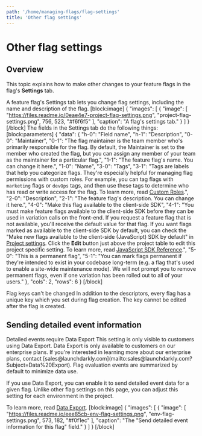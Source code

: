 ```yaml
---
path: '/home/managing-flags/flag-settings'
title: 'Other flag settings'
---
```


# Other flag settings

## Overview

This topic explains how to make other changes to your feature flags in the flag's **Settings** tab.

A feature flag's Settings tab lets you change flag settings, including the name and description of the flag.
[block:image]
{
"images": [
{
"image": [
"https://files.readme.io/0eae4e7-project-flag-settings.png",
"project-flag-settings.png",
756,
523,
"#f6f6f5"
],
"caption": "A flag's settings tab."
}
]
}
[/block]
The fields in the Settings tab do the following things:
[block:parameters]
{
"data": {
"h-0": "Field name",
"h-1": "Description",
"0-0": "Maintainer",
"0-1": "The flag maintainer is the team member who's primarily responsible for the flag. By default, the Maintainer is set to the member who created the flag, but you can assign any member of your team as the maintainer for a particular flag.",
"1-1": "The feature flag's name. You can change it here.",
"1-0": "Name",
"3-0": "Tags",
"3-1": "Tags are labels that help you categorize flags. They're especially helpful for managing flag permissions with custom roles.
For example, you can tag flags with `marketing` flags or `devOps` tags, and then use these tags to determine who has read or write access for the flag.
To learn more, read [Custom Roles](./custom-roles).",
"2-0": "Description",
"2-1": "The feature flag's description. You can change it here.",
"4-0": "Make this flag available to the client-side SDK",
"4-1": "You must make feature flags available to the client-side SDK before they can be used in variation calls on the front-end. If you request a feature flag that is not available, you'll receive the default value for that flag.
If you want flags marked as available to the client-side SDK by default, you can check the \"Make new flags available to the client-side (JavaScript) SDK by default\" in [Project settings](https://app.launchdarkly.com/settings/projects). Click the **Edit** button just above the project table to edit this project specific setting.
To learn more, read [JavaScript SDK Reference](./js-sdk-reference).",
"5-0": "This is a permanent flag",
"5-1": "You can mark flags permanent if they're intended to exist in your codebase long-term (e.g. a flag that's used to enable a site-wide maintenance mode).
We will not prompt you to remove permanent flags, even if one variation has been rolled out to all of your users."
},
"cols": 2,
"rows": 6
}
[/block]

<Callout intent="info">
  <CalloutTitle>Flag keys can't be changed</CalloutTitle>
  <CalloutDescription>
    In addition to the descriptors, every flag has a unique key which you set during flag creation. The key cannot be
    edited after the flag is created.
  </CalloutDescription>
</Callout>

## Sending detailed event information

<Callout intent="info">
  <CalloutTitle>Detailed events require Data Export</CalloutTitle>
  <CalloutDescription>
    This setting is only visible to customers using Data Export. Data Export is only available to customers on our
    enterprise plans. If you're interested in learning more about our enterprise plans, contact
    [sales@launchdarkly.com](mailto:sales@launchdarkly.com?Subject=Data%20Export).
  </CalloutDescription>
</Callout>
Flag evaluation events are summarized by default to minimize data use.

If you use Data Export, you can enable it to send detailed event data for a given flag. Unlike other flag settings on this page, you can adjust this setting for each environment in the project.

To learn more, read [Data Export](./data-export).
[block:image]
{
"images": [
{
"image": [
"https://files.readme.io/eee85cb-env-flag-settings.png",
"env-flag-settings.png",
573,
182,
"#f0f1ec"
],
"caption": "The \"Send detailed event information for this flag\" field."
}
]
}
[/block]
